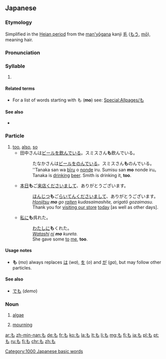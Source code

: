 {{Hiragana character info|hex=3082|name=HIRAGANA LETTER MO}}
==Japanese==
{{stroke order|strokes=3}}

===Etymology===
Simplified in the [[w:Heian period|Heian period]] from the [[man'yōgana]] kanji [[毛]] ([[もう]], [[mō]]), meaning hair.

===Pronunciation===
{{ja-pron|も}}

===Syllable===
{{ja-syllable|mo|sc=Hira}}

# {{Hira-def|syllable|モ|mo|order=35|gyo=ま|dan=お}}

====Related terms====
* For a list of words starting with も ('''mo''') see: [[Special:Allpages/も]]

====See also====
* {{list:Hiragana/ja}}

===Particle===
{{ja-pos|particle}}

# [[too]], [[also]], [[so]]
#* 田中さんは[[ビール]]を[[飲む|飲んで]]いる。スミスさん'''も'''飲んでいる。
#*: たなかさんは[[ビール]]を[[飲む|のんで]]いる。スミスさん'''も'''のんでいる。
#*: ''Tanaka san wa [[bīru]] o [[nomu|nonde]] iru. Sumisu san '''mo''' nonde iru。
#*: Tanaka is [[drink|drinking]] [[beer]]. Smith is drinking it, '''too'''.
#* [[本日]]'''も'''ご[[来店]]くださいまして、ありがとうございます。
#*: [[ほんじつ]]'''も'''ご[[らいてん]]くださいまして、ありがとうございます。
#*: ''[[honjitsu|Honjitsu]] '''mo''' go [[raiten]] kudasaimashite, arigatō gozaimasu.''
#*: Thank you for [[visit|visiting our store]] [[today]] [as well as other days].
#* [[私]][[に]]'''も'''呉れた。
#*: [[わたし]][[に]]'''も'''くれた。
#*: ''[[watashi|Watashi]] [[ni]] '''mo''' kureta.''
#*: She gave some [[to]] [[me]], '''too'''.

====Usage notes====
* '''も''' (''mo'') always replaces [[は]] (''wa''), [[を]] (''o'') and [[が]] (''ga''), but may follow other particles.

====See also====
* [[でも]] (''demo'')

===Noun===
{{ja-noun}}

# {{ja-def|藻}} [[algae]]
# {{ja-def|喪}} [[mourning]]

[[Category:1000 Japanese basic words]]

[[ar:も]]
[[zh-min-nan:も]]
[[de:も]]
[[fr:も]]
[[ko:も]]
[[la:も]]
[[lt:も]]
[[li:も]]
[[mg:も]]
[[fj:も]]
[[ja:も]]
[[pl:も]]
[[pt:も]]
[[ru:も]]
[[fi:も]]
[[chr:も]]
[[zh:も]]